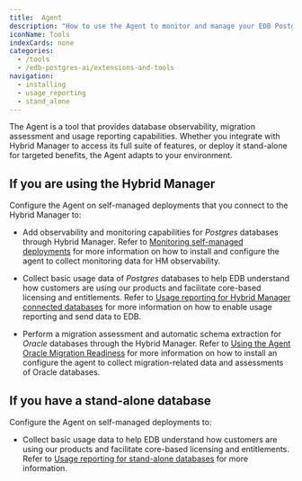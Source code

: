 ```yaml
---
title:  Agent
description: "How to use the Agent to monitor and manage your EDB Postgres databases"
iconName: Tools
indexCards: none
categories:
  - /tools
  - /edb-postgres-ai/extensions-and-tools
navigation:
  - installing
  - usage_reporting
  - stand_alone
---
```


The Agent is a tool that provides database observability, migration assessment and usage reporting capabilities. Whether you integrate with Hybrid Manager to access its full suite of features, or deploy it stand-alone for targeted benefits, the Agent adapts to your environment.

## If you are using the Hybrid Manager
 
Configure the Agent on self-managed deployments that you connect to the Hybrid Manager to: 

- Add observability and monitoring capabilities for _Postgres_ databases through Hybrid Manager. Refer to [Monitoring self-managed deployments](/edb-postgres-ai/hybrid-manager/using_hybrid_manager/monitoring/mon_ext_dbs/mon_with_agent/) for more information on how to install and configure the agent to collect monitoring data for HM observability.

- Collect basic usage data of _Postgres_ databases to help EDB understand how customers are using our products and facilitate core-based licensing and entitlements. Refer to [Usage reporting for Hybrid Manager connected databases](/edb-postgres-ai/hybrid-manager/using_hybrid_manager/monitoring/mon_ext_dbs/mon_with_agent/configure_agent/usage_reporting/) for more information on how to enable usage reporting and send data to EDB.

- Perform a migration assessment and automatic schema extraction for _Oracle_ databases through the Hybrid Manager. Refer to [Using the Agent Oracle Migration Readiness](/edb-postgres-ai/hybrid-manager/using_hybrid_manager/migration/migration_guides/agent_for_oracle_readiness/) for more information on how to install an configure the agent to collect migration-related data and assessments of Oracle databases.

## If you have a stand-alone database 

Configure the Agent on self-managed deployments to: 

- Collect basic usage data to help EDB understand how customers are using our products and facilitate core-based licensing and entitlements. Refer to [Usage reporting for stand-alone databases](/tools/agent/stand_alone/) for more information.

